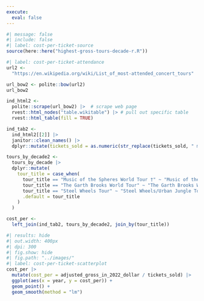 ```yaml
---
execute:
  eval: false
---
```


```r
#| message: false
#| include: false
#| label: cost-per-ticket-source
source(here::here("highest-gross-tours-decade-r.R"))
```


```r
#| label: cost-per-ticket-attendance
url2 <-
  "https://en.wikipedia.org/wiki/List_of_most-attended_concert_tours"

url_bow2 <- polite::bow(url2)
url_bow2

ind_html2 <-
  polite::scrape(url_bow2) |>  # scrape web page
  rvest::html_nodes("table.wikitable") |> # pull out specific table
  rvest::html_table(fill = TRUE)

ind_tab2 <-
  ind_html2[[2]] |>
  janitor::clean_names() |>
  dplyr::mutate(tickets_sold = as.numeric(str_replace(tickets_sold, " million.*", "")) * 1e6)

tours_by_decade2 <-
  tours_by_decade |>
  dplyr::mutate(
    tour_title = case_when(
      tour_title == "Music of the Spheres World Tour †" ~ "Music of the Spheres World Tour",
      tour_title == "The Garth Brooks World Tour" ~ "The Garth Brooks World Tour (1996–1998)",
      tour_title == "Steel Wheels Tour" ~ "Steel Wheels/Urban Jungle Tour",
      .default = tour_title
    )
  )

cost_per <-
  left_join(ind_tab2, tours_by_decade2, join_by(tour_title))
```

```r
#| results: hide
#| out.width: 400px
#| dpi: 300
#| fig.show: hide
#| fig.path: "../images/"
#| label: cost-per-ticket-scatterplot
cost_per |>
  mutate(cost_per = adjusted_gross_in_2022_dollar / tickets_sold) |>
  ggplot(aes(x = year, y = cost_per)) +
  geom_point() +
  geom_smooth(method = "lm")
```